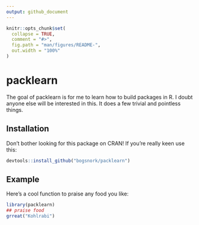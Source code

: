 ```yaml
---
output: github_document
---
```


<!-- README.md is generated from README.Rmd. Please edit that file -->

```r
knitr::opts_chunk$set(
  collapse = TRUE,
  comment = "#>",
  fig.path = "man/figures/README-",
  out.width = "100%"
)
```

# packlearn

<!-- badges: start -->
<!-- badges: end -->

The goal of packlearn is for me to learn how to build packages in R.  I doubt anyone else will be interested in this. It does a few trivial and pointless things.  

## Installation

Don't bother looking for this package on CRAN!  If you're really keen use this: 

``` r
devtools::install_github("bogsnork/packlearn")
```

## Example

Here's a cool function to praise any food you like:

```r
library(packlearn)
## praise food
grreat("Kohlrabi")
```




